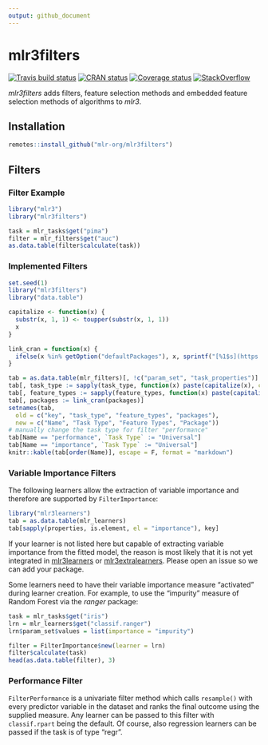 ```yaml
---
output: github_document
---
```


# mlr3filters

[![Travis build
status](https://travis-ci.org/mlr-org/mlr3filters.svg?branch=master)](https://travis-ci.org/mlr-org/mlr3filters)
[![CRAN
status](https://www.r-pkg.org/badges/version/mlr3filters)](https://cran.r-project.org/package=mlr3filters)
[![Coverage
status](https://codecov.io/gh/mlr-org/mlr3filters/branch/master/graph/badge.svg)](https://codecov.io/github/mlr-org/mlr3filters?branch=master)
[![StackOverflow](https://img.shields.io/badge/stackoverflow-mlr3-orange.svg)](https://stackoverflow.com/questions/tagged/mlr3)

_mlr3filters_ adds filters, feature selection methods and embedded feature selection methods of algorithms to _mlr3_.


## Installation

```r
remotes::install_github("mlr-org/mlr3filters")
```

## Filters

### Filter Example

```r
library("mlr3")
library("mlr3filters")

task = mlr_tasks$get("pima")
filter = mlr_filters$get("auc")
as.data.table(filter$calculate(task))
```

### Implemented Filters

```r
set.seed(1)
library("mlr3filters")
library("data.table")

capitalize <- function(x) {
  substr(x, 1, 1) <- toupper(substr(x, 1, 1))
  x
}

link_cran = function(x) {
  ifelse(x %in% getOption("defaultPackages"), x, sprintf("[%1$s](https://cran.r-project.org/package=%1$s)", x))
}

tab = as.data.table(mlr_filters)[, !c("param_set", "task_properties")]
tab[, task_type := sapply(task_type, function(x) paste(capitalize(x), collapse = " & "))]
tab[, feature_types := sapply(feature_types, function(x) paste(capitalize(x), collapse = ", "))]
tab[, packages := link_cran(packages)]
setnames(tab,
  old = c("key", "task_type", "feature_types", "packages"),
  new = c("Name", "Task Type", "Feature Types", "Package"))
# manually change the task type for filter "performance"
tab[Name == "performance", `Task Type` := "Universal"]
tab[Name == "importance", `Task Type` := "Universal"]
knitr::kable(tab[order(Name)], escape = F, format = "markdown")
```

### Variable Importance Filters

The following learners allow the extraction of variable importance and therefore are supported by `FilterImportance`:

```r
library("mlr3learners")
tab = as.data.table(mlr_learners)
tab[sapply(properties, is.element, el = "importance"), key]
```

If your learner is not listed here but capable of extracting variable importance from the fitted model, the reason is most likely that it is not yet integrated in [mlr3learners](https://github.com/mlr-org/mlr3learners) or [mlr3extralearners](https://github.com/mlr-org/mlr3extralearners).
Please open an issue so we can add your package.

Some learners need to have their variable importance measure "activated" during learner creation.
For example, to use the "impurity" measure of Random Forest via the _ranger_ package:

```r
task = mlr_tasks$get("iris")
lrn = mlr_learners$get("classif.ranger")
lrn$param_set$values = list(importance = "impurity")

filter = FilterImportance$new(learner = lrn)
filter$calculate(task)
head(as.data.table(filter), 3)
```

### Performance Filter

`FilterPerformance` is a univariate filter method which calls `resample()` with every predictor variable in the dataset and ranks the final outcome using the supplied measure.
Any learner can be passed to this filter with `classif.rpart` being the default.
Of course, also regression learners can be passed if the task is of type "regr".
